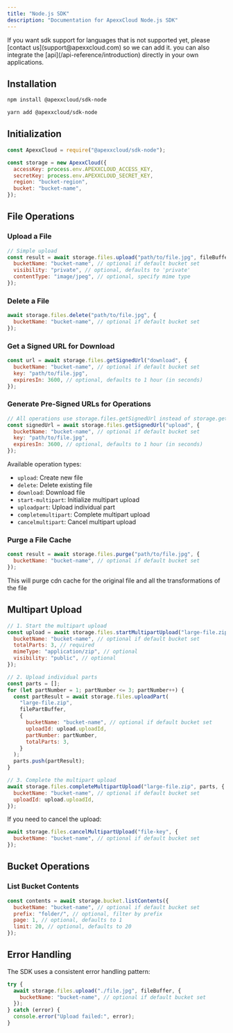 ```yaml
---
title: "Node.js SDK"
description: "Documentation for ApexxCloud Node.js SDK"
---
```


<Note>
  If you want sdk support for languages that is not supported yet, please
  [contact us](support@apexxcloud.com) so we can add it. you can also integrate
  the [api](/api-reference/introduction) directly in your own applications.
</Note>

## Installation

<CodeGroup>

```bash npm
npm install @apexxcloud/sdk-node
```

```bash yarn
yarn add @apexxcloud/sdk-node
```

</CodeGroup>

## Initialization

```javascript
const ApexxCloud = require("@apexxcloud/sdk-node");

const storage = new ApexxCloud({
  accessKey: process.env.APEXXCLOUD_ACCESS_KEY,
  secretKey: process.env.APEXXCLOUD_SECRET_KEY,
  region: "bucket-region",
  bucket: "bucket-name",
});
```

## File Operations

### Upload a File

```javascript
// Simple upload
const result = await storage.files.upload("path/to/file.jpg", fileBuffer, {
  bucketName: "bucket-name", // optional if default bucket set
  visibility: "private", // optional, defaults to 'private'
  contentType: "image/jpeg", // optional, specify mime type
});
```

### Delete a File

```javascript
await storage.files.delete("path/to/file.jpg", {
  bucketName: "bucket-name", // optional if default bucket set
});
```

### Get a Signed URL for Download

```javascript
const url = await storage.files.getSignedUrl("download", {
  bucketName: "bucket-name", // optional if default bucket set
  key: "path/to/file.jpg",
  expiresIn: 3600, // optional, defaults to 1 hour (in seconds)
});
```

### Generate Pre-Signed URLs for Operations

```javascript
// All operations use storage.files.getSignedUrl instead of storage.getSignedUrl
const signedUrl = await storage.files.getSignedUrl("upload", {
  bucketName: "bucket-name", // optional if default bucket set
  key: "path/to/file.jpg",
  expiresIn: 3600, // optional, defaults to 1 hour (in seconds)
});
```

Available operation types:

- `upload`: Create new file
- `delete`: Delete existing file
- `download`: Download file
- `start-multipart`: Initialize multipart upload
- `uploadpart`: Upload individual part
- `completemultipart`: Complete multipart upload
- `cancelmultipart`: Cancel multipart upload

### Purge a File Cache

```javascript
const result = await storage.files.purge("path/to/file.jpg", {
  bucketName: "bucket-name", // optional if default bucket set
});
```

This will purge cdn cache for the original file and all the transformations of the file

## Multipart Upload

```javascript
// 1. Start the multipart upload
const upload = await storage.files.startMultipartUpload("large-file.zip", {
  bucketName: "bucket-name", // optional if default bucket set
  totalParts: 3, // required
  mimeType: "application/zip", // optional
  visibility: "public", // optional
});

// 2. Upload individual parts
const parts = [];
for (let partNumber = 1; partNumber <= 3; partNumber++) {
  const partResult = await storage.files.uploadPart(
    "large-file.zip",
    filePartBuffer,
    {
      bucketName: "bucket-name", // optional if default bucket set
      uploadId: upload.uploadId,
      partNumber: partNumber,
      totalParts: 3,
    }
  );
  parts.push(partResult);
}

// 3. Complete the multipart upload
await storage.files.completeMultipartUpload("large-file.zip", parts, {
  bucketName: "bucket-name", // optional if default bucket set
  uploadId: upload.uploadId,
});
```

If you need to cancel the upload:

```javascript
await storage.files.cancelMultipartUpload("file-key", {
  bucketName: "bucket-name", // optional if default bucket set
});
```

## Bucket Operations

### List Bucket Contents

```javascript
const contents = await storage.bucket.listContents({
  bucketName: "bucket-name", // optional if default bucket set
  prefix: "folder/", // optional, filter by prefix
  page: 1, // optional, defaults to 1
  limit: 20, // optional, defaults to 20
});
```

## Error Handling

The SDK uses a consistent error handling pattern:

```javascript
try {
  await storage.files.upload("./file.jpg", fileBuffer, {
    bucketName: "bucket-name", // optional if default bucket set
  });
} catch (error) {
  console.error("Upload failed:", error);
}
```
